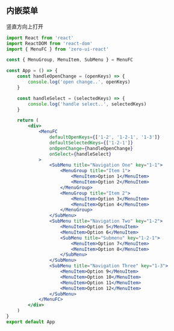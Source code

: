 ## 内嵌菜单

竖直方向上打开

```jsx
import React from 'react'
import ReactDOM from 'react-dom'
import { MenuFC } from 'zero-ui-react'

const { MenuGroup, MenuItem, SubMenu } = MenuFC

const App = () => {
    const handleOpenChange = (openKeys) => {
        console.log('open change..', openKeys)
    }

    const handleSelect = (selectedKeys) => {
        console.log('handle select..', selectedKeys)
    }

    return (
        <div>
            <MenuFC
                defaultOpenKeys={['1-2', '1-2-1', '1-3']}
                defaultSelectedKeys={['1-2-1']}
                onOpenChange={handleOpenChange}
                onSelect={handleSelect}
            >
                <SubMenu title="Navigation One" key="1-1">
                    <MenuGroup title="Item 1">
                        <MenuItem>Option 1</MenuItem>
                        <MenuItem>Option 2</MenuItem>
                    </MenuGroup>
                    <MenuGroup title="Item 2">
                        <MenuItem>Option 3</MenuItem>
                        <MenuItem>Option 4</MenuItem>
                    </MenuGroup>
                </SubMenu>
                <SubMenu title="Navigation Two" key="1-2">
                    <MenuItem>Option 5</MenuItem>
                    <MenuItem>Option 6</MenuItem>
                    <SubMenu title="Submenu" key="1-2-1">
                        <MenuItem>Option 7</MenuItem>
                        <MenuItem>Option 8</MenuItem>
                    </SubMenu>
                </SubMenu>
                <SubMenu title="Navigation Three" key="1-3">
                    <MenuItem>Option 9</MenuItem>
                    <MenuItem>Option 10</MenuItem>
                    <MenuItem>Option 11</MenuItem>
                    <MenuItem>Option 12</MenuItem>
                </SubMenu>
            </MenuFC>
        </div>
    )
}
export default App
```
